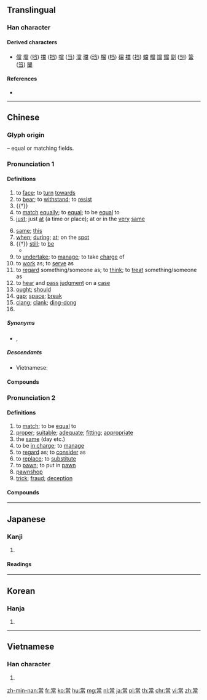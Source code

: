 {{character info/new}}
{{also|当}}

==Translingual==
{{ja-forms|[[当]]|[[当]]|當}}

===Han character===
{{Han char|rn=102|rad=田|as=08|sn=13|four=90606|canj=FBRW|ids=⿳龸口田}}

====Derived characters====
* [[儅]] [[壋]] ([[垱]]) [[擋]] ([[挡]]) [[噹]] ([[当]]) [[澢]] [[璫]] ([[珰]]) [[檔]] ([[档]]) [[礑]] [[襠]] ([[裆]]) [[蟷]] [[艡]] [[譡]] [[鐺]] [[劏]] ([[㓥]]) [[簹]] ([[筜]]) [[闣]]

====References====
* {{Han ref|kx=0764.180|dkj=21890|dj=1175.090|hdz=42546.060|uh=7576}}

----

==Chinese==
{{zh-forms|s=当}}

===Glyph origin===
{{Han etyl}}
{{Han compound|尚|田|c1=p|c2=s|t2=field|ls=psc}} – equal or matching fields.

===Pronunciation 1===
{{zh-pron
|m=dāng
|c=dong1
|h=pfs=tông
|md=dŏng
|mn=tng/tang/tong
|mn_note=tng/tang - vernacular; tong - literary
|w=1taan
|dial=1
|mc=1
|oc=1,1
|ma=y
|cat=v,adv,pron,con,n,pn
}}

====Definitions====
{{zh-hanzi}}

# to [[face]]; to [[turn]] [[towards]]
# to [[bear]]; to [[withstand]]; to [[resist]]
# {{†}} {{zh-alt-form|擋|to [[block]]; to [[obstruct]]}}
# to [[match]] [[equally]]; to [[equal]]; to be [[equal]] to
# [[just]]; just [[at]] (a time or place); at or in the [[very]] [[same]]
#: {{zh-x|當天|that same day}}
# [[same]]; [[this]]
# [[when]]; [[during]]; [[at]]; on the [[spot]]
# {{†}} [[still]]; to [[be]]
#* {{zh-x|雲長 提 ^華雄 之 頭，擲 於 地上，其 酒 當 溫。|[[w:Guan Yu|Yunchang]]'s wine was '''still''' warm when he threw [[w:Hua Xiong|Hua Xiong]]'s head on the ground.|ref=''c.'' '''1330 - 1400:''' [[w:Luo Guanzhong|Luo Guanzhong]], ''[[s:Romance of the Three Kingdoms/Chapter 5#23|Romance of the Three Kingdoms/Chapter 5]]''}}
# to [[undertake]]; to [[manage]]; to take [[charge]] of
# to [[work]] as; to [[serve]] as
# to [[regard]] something/someone as; to [[think]]; to [[treat]] something/someone as
# to [[hear]] and [[pass]] [[judgment]] on a [[case]]
# [[ought]]; [[should]]
# [[gap]]; [[space]]; [[break]]
# [[clang]]; [[clank]]; [[ding-dong]]
# {{surname|lang=zh}}

=====Synonyms=====
* {{sense|still}} {{zh-l|尚}}, {{zh-l|還}}

=====Descendants=====
* Vietnamese: {{l|vi|đang||''present tense marker''}}

====Compounds====
{{zh-der|充當|兩當一|囊溫郎當|另當別論|一大郎當|一力承當|不值當|不當家|徒步當車|冒鏑當鋒|十郎八當|只當|想當然耳|不可當|匡當|不敢當|吉丁當|以一當十|何以克當|亞當|愧不敢當|定當|想當然|惡運當頭|悔不當初|快快當當|伴當|怒臂當車|安步當車|又當別論|不當道|利字當頭|一以當十|勢不可當|一馬當先|不當官|不當耍處|巧當兒|對酒當歌|寧當玉碎|克當量|不當不正|丁丁當當|奮勇當先|何當|一了百當|不當人|大敵當前|向當|不當人子|問當|噶當派|名不當實|吊兒郎當|合當有事|合當|便當|最高當局|吾當|化學當量|勾當|不當不對|列當|當時|當選|理當|當面|敢做敢當|敢作敢當|當頭棒喝|故當|當夜|當中|當家花旦|武當派|當頭陣|當選無效|當事者|禁當|當敵|當者披靡|當軸|當堵|應當|當行家|當月|當日|當世才度|當該|當場出彩|當元|當眾|戶對門當|當來|當家和尚|當班|當地|當眼處|應時當令|當面唾罵|獨當|正當|當花|敢當|當待|當頭人|當世儒宗|當局|有勾當|當今無輩|當差|當然|當直巡邏|沒擔當|獨當一面|當勞之急|當塗|猥當大任|當意|當事人|當夕|當爐|相當|武當山|當代|萬夫莫當|承當不起|當牢節級|本當|當斷不斷|當合|旗鼓相當|瓦當文|當家小生|石敢當|當役|當心|知名當世|當官追究|當此|文君當壚|滿滿當當|當前|當案|當手|當村|百當|當頭一棒|支當|本色當行|烈日當空|當院|當風秉燭|當頭炮|當面錯過|當面對質|當關|當間|當門抵戶|當門對戶|當道|當巡|當路子|當路|當賭|當街|當行出色|當行|當艄順|當艄拿舵|當罏紅袖|當罏|當眼|當直的|當直|當盧|當當丁丁|當番|當災|當歸|當權|當機立斷|當槽|當朝|當曲河|當晚|當時得令|當是|當攔|當撐|當廚|當差的|當局者迷|當家立事|當家的|當家人|當家|當官|當場出醜|當場|當堂|當國|當啷|當句對|當原|當即|當午|當兵|當兒|當先|當值|當便|當今|當仁不讓|當事|當世|當不起|當不得|當下|敢勇當先|用一當十|才當曹斗|獨步當時|瓦當|當務之急|當世無敵|理所當然|理固當然|當令|當壚|當室|萬夫不當|打當|當門戶|排當|當著不著|當坊土地|當年|當場獻醜|當政|當初|承當|當空|窮當益堅|當場隻手|每當|當口|爾當|正當中|百不當一|當之無愧|當不過|擔當不過|當門牙齒|白當|沽酒當爐|當緊|當朝宰相|擔當不起|擔當|挖耳當招|那當兒|身當其境|立當|賞不當功|豺狼當路|自當|首當其衝|罰不當罪|臥狼當道|藝壓當行|老婆當軍|豺狼當道|雜當|這當兒|難當重任|紅日當午|計白當黑|麥當勞|鴻運當頭|老羆當道|臭不可當|莫當|罪當萬死|覆車當戒|難當|覷當|該當何罪|身做身當|賞罰不當|門當戶對|鐵索郎當|銜缺相當|郎當|這個當兒|老熊當道|身當矢石|豺狼當塗|該當|耕當問奴|老當益壯|丁當}}

===Pronunciation 2===
{{zh-pron
|m=dàng
|c=dong3
|h=pfs=tong
|md=dáung
|mn=tǹg/tàng/tòng
|mn_note=tǹg/tàng - vernacular; tòng - literary
|w=2taan
|dial=2
|mc=2
|oc=2,2
|cat=v,a,n
}}

====Definitions====
{{zh-hanzi}}

# to [[match]]; to be [[equal]] to
# [[proper]]; [[suitable]]; [[adequate]]; [[fitting]]; [[appropriate]]
# the [[same]] (day etc.)
# to be [[in charge]]; to [[manage]]
# to [[regard]] as; to [[consider]] as
# to [[replace]]; to [[substitute]]
# to [[pawn]]; to put in [[pawn]]
# [[pawnshop]]
# [[trick]]; [[fraud]]; [[deception]]

====Compounds====
{{zh-der|了當|不當穩便|允當|大腔當|屏當|停停當當|不當|上當|不了了當|二拉八當|吃盡當光|了當不得|停當|不諧當|平平當當|七了八當|愜當|對當|倚兒不當|恰當|併當|將假當真|不當準|依頭縷當|幹的停當|幹當|典當|切當|失當|得當|千妥萬當|不停當|不當數|並無不當|大而無當|千了百當|四停八當|直截了當|空當子|沒算當|明當|當票子|當做|沒了當|沒雕當|當真|當作|當天|當鋪|當家子|直捷了當|抵當|空當兒|晚食當肉|確當|當真假|直接了當|的當|百了千當|流當品|玉卮無當|當票|當當|當機|當掉|當成|極便當|沒頭當|欠當|押當|折當|死當|擺當|躉當|簡截了當|諧當|解當鋪|解當|質當|適當|至當|縷當|頭當|過當|防衛過當|贖當|長歌當哭|過當防衛|精當}}

----

==Japanese==
{{ja-kanji forms|当|當}}

===Kanji===
{{ja-kanji|grade=|rs=田08|style=ky|shin=当}}

# {{defn|lang=ja|sort=田08}}

====Readings====
{{ja-readings|goon=[[とう]] (tō)|kanon=[[とう]] (tō)|kun=[[あたる]] (ataru)}}

----

==Korean==

===Hanja===
{{ko-hanja|hangeul=당|eumhun=|rv=dang|mr=tang|y=tang}}

# {{defn|lang=ko|sort=田08}}

----

==Vietnamese==

===Han character===
{{vi-hantu|[[đương]], [[đáng]], [[đang]], [[đấng]]|rs=田08}}

# {{defn|lang=vi|sort=田08}}

[[zh-min-nan:當]]
[[fr:當]]
[[ko:當]]
[[hu:當]]
[[mg:當]]
[[nl:當]]
[[ja:當]]
[[pl:當]]
[[th:當]]
[[chr:當]]
[[vi:當]]
[[zh:當]]